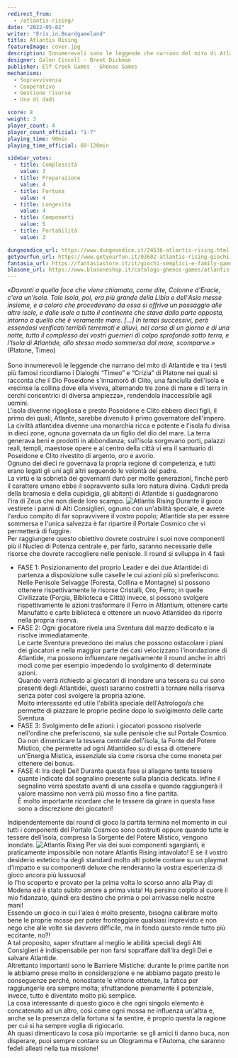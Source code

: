 ```yaml
---
redirect_from:
  - /atlantis-rising/
date: "2022-05-02"
writer: "Eris.in.Boardgameland"
title: Atlantis Rising
featureImage: cover.jpg
description: Innumerevoli sono le leggende che narrano del mito di Atlantide ed ognuna racconta una versione diversa su come sia nata, ma tutte concordano sulla sua fine…
designer: Galen Ciscell - Brent Dickman
publisher: Elf Creek Games - Ghenos Games
mechanisms:
  - Sopravvivenza
  - Cooperativo
  - Gestione risorse
  - Uso di dadi

score: 8
weight: 3
player_count: 4
player_count_official: "1-7"
playing_time: 90min
playing_time_official: 60-120min

sidebar_votes:
  - title: Complessità
    value: 3
  - title: Preparazione
    value: 4
  - title: Fortuna
    value: 4
  - title: Longevità
    value: 4
  - title: Componenti
    value: 5
  - title: Portabilità
    value: 3

dungeondice_url: https://www.dungeondice.it/24536-atlantis-rising.html
getyourfun_url: https://www.getyourfun.it/03602-atlantis-rising-giochi-per-famiglia.html
fantasia_url: https://fantasiastore.it/it/giochi-semplici-e-family-games/10534-atlantis-rising.html
blasone_url: https://www.blasoneshop.it/catalogo-ghenos-games/atlantis-rising-74-1796
---
```


<Setting>
  <em>
    «Davanti a quella foce che viene chiamata, come dite, Colonne d'Eracle,
    c'era un'isola. Tale isola, poi, era più grande della Libia e dell'Asia
    messe insieme, e a coloro che procedevano da essa si offriva un passaggio
    alle altre isole, e dalle isole a tutto il continente che stava dalla parte
    opposta, intorno a quello che è veramente mare. [...] In tempi successivi,
    però essendosi verificati terribili terremoti e diluvi, nel corso di un
    giorno e di una notte, tutto il complesso dei vostri guerrieri di colpo
    sprofondò sotto terra, e l'Isola di Atlantide, allo stesso modo sommersa dal
    mare, scomparve.»
  </em>
  <br />
  (Platone, Timeo) <br />
  <br />
  Sono innumerevoli le leggende che narrano del mito di Atlantide e tra i testi
  più famosi ricordiamo i Dialoghi “Timeo” e “Crizia” di Platone nei quali si
  racconta che il Dio Poseidone s'innamorò di Clito, una fanciulla dell'isola e
  «recinse la collina dove ella viveva, alternando tre zone di mare e di terra
  in cerchi concentrici di diversa ampiezza», rendendola inaccessibile agli
  uomini.
  <br />
  L'isola divenne rigogliosa e presto Poseidone e Clito ebbero dieci figli, il
  primo dei quali, Atlante, sarebbe divenuto il primo governatore dell'impero.
  <br />
  La civiltà atlantidea divenne una monarchia ricca e potente e l'isola fu
  divisa in dieci zone, ognuna governata da un figlio del dio del mare. La terra
  generava beni e prodotti in abbondanza; sull'isola sorgevano porti, palazzi
  reali, templi, maestose opere e al centro della città vi era il santuario di
  Poseidone e Clito rivestito di argento, oro e avorio.
  <br />
  Ognuno dei dieci re governava la propria regione di competenza, e tutti erano
  legati gli uni agli altri seguendo le volontà del padre.
  <br />
  La virtù e la sobrietà dei governanti durò per molte generazioni, finché però
  il carattere umano ebbe il sopravvento sulla loro natura divina. Caduti preda
  della bramosia e della cupidigia, gli abitanti di Atlantide si guadagnarono
  l'ira di Zeus che non diede loro scampo.
</Setting>

<img src="./game1.jpg" alt="Atlantis Rising" />

<Rules>
  Durante il gioco vestirete i panni di Alti Consiglieri, ognuno con un'abilità
  speciale, e avrete l'arduo compito di far sopravvivere il vostro popolo;
  Atlantide sta per essere sommersa e l'unica salvezza è far ripartire il
  Portale Cosmico che vi permetterà di fuggire.
  <br />
  Per raggiungere questo obiettivo dovrete costruire i suoi nove componenti più
  il Nucleo di Potenza centrale e, per farlo, saranno necessarie delle risorse
  che dovrete raccogliere nelle penisole. Il round si sviluppa in 4 fasi:
  <ul>
    <li>
      FASE 1: Posizionamento del proprio Leader e dei due Atlantidei di partenza
      a disposizione sulle caselle le cui azioni più si preferiscono.
      <br />
      Nelle Penisole Selvagge (Foresta, Collina e Montagne) si possono ottenere
      rispettivamente le risorse Cristalli, Oro, Ferro; in quelle Civilizzate
      (Forgia, Biblioteca e Città) invece, si possono svolgere rispettivamente
      le azioni trasformare il Ferro in Atlantium, ottenere carte Manufatto e
      carte biblioteca e ottenere un nuovo Atlantideo da riporre nella propria
      riserva.
    </li>
    <li>
      FASE 2: Ogni giocatore rivela una Sventura dal mazzo dedicato e la risolve
      immediatamente.
      <br />
      Le carte Sventura prevedono dei malus che possono ostacolare i piani dei
      giocatori e nella maggior parte dei casi velocizzano l'inondazione di
      Atlantide, ma possono influenzare negativamente il round anche in altri
      modi come per esempio impedendo lo svolgimento di determinate azioni.
      <br />
      Quando verrà richiesto ai giocatori di inondare una tessera su cui sono
      presenti degli Atlantidei, questi saranno costretti a tornare nella
      riserva senza poter così svolgere la propria azione.
      <br />
      Molto interessante ed utile l'abilità speciale dell'Astrologo/a che
      permette di piazzare le proprie pedine dopo lo svolgimento delle carte
      Sventura.
    </li>
    <li>
      FASE 3: Svolgimento delle azioni: i giocatori possono risolverle
      nell'ordine che preferiscono, sia sulle penisole che sul Portale Cosmico.
      <br />
      Da non dimenticare la tessera centrale dell'isola, la Fonte del Potere
      Mistico, che permette ad ogni Atlantideo su di essa di ottenere un'Energia
      Mistica, essenziale sia come risorsa che come moneta per ottenere dei
      bonus.
    </li>
    <li>
      FASE 4: Ira degli Dei! Durante questa fase si allagano tante tessere
      quante indicate dal segnalino presente sulla plancia dedicata. Infine il
      segnalino verrà spostato avanti di una casella e quando raggiungerà il
      valore massimo non verrà più mosso fino a fine partita.
      <br />È molto importante ricordare che le tessere da girare in questa fase
      sono a discrezione dei giocatori!
    </li>
  </ul>
  Indipendentemente dai round di gioco la partita termina nel momento in cui
  tutti i componenti del Portale Cosmico sono costruiti oppure quando tutte le
  tessere dell'isola, compresa la Sorgente del Potere Mistico, vengono inondate.
</Rules>

<img src="./game2.jpg" alt="Atlantis Rising" />

<Feedback>
  Per via dei suoi componenti sgargianti, è praticamente impossibile non notare
  Atlantis Rising intavolato! E se il vostro desiderio estetico ha degli
  standard molto alti potete contare su un playmat d'impatto e su componenti
  deluxe che renderanno la vostra esperienza di gioco ancora più lussuosa!
  <br />
  Io l'ho scoperto e provato per la prima volta lo scorso anno alla Play di
  Modena ed è stato subito amore a prima vista! Ha persino colpito al cuore il
  mio fidanzato, quindi era destino che prima o poi arrivasse nelle nostre mani!
  <br />
  Essendo un gioco in cui l'alea è molto presente, bisogna calibrare molto bene
  le proprie mosse per poter fronteggiare qualsiasi imprevisto e non nego che
  alle volte sia davvero difficile, ma in fondo questo rende tutto più
  eccitante, no?! <br />
  A tal proposito, saper sfruttare al meglio le abilità speciali degli Alti Consiglieri
  è indispensabile per non farsi sopraffare dall'Ira degli Dei e salvare Atlantide.
  <br />
  Altrettanto importanti sono le Barriere Mistiche: durante le prime partite non
  le abbiamo prese molto in considerazione e ne abbiamo pagato presto le conseguenze
  perché, nonostante le vittorie ottenute, la fatica per raggiungerle era sempre
  molta; sfruttandone pienamente il potenziale, invece, tutto è diventato molto più
  semplice.
  <br />
  La cosa interessante di questo gioco è che ogni singolo elemento è concatenato
  ad un altro, così come ogni mossa ne influenza un'altra e, anche se la presenza
  della fortuna si fa sentire, è proprio questa la ragione per cui si ha sempre voglia
  di rigiocarlo.
  <br />
  Ah quasi dimenticavo la cosa più importante: se gli amici ti danno buca, non disperare,
  puoi sempre contare su un Ologramma e l'Automa, che saranno fedeli alleati nella
  tua missione!
</Feedback>

<Instagram id="CdDUlPXDbR8" />
